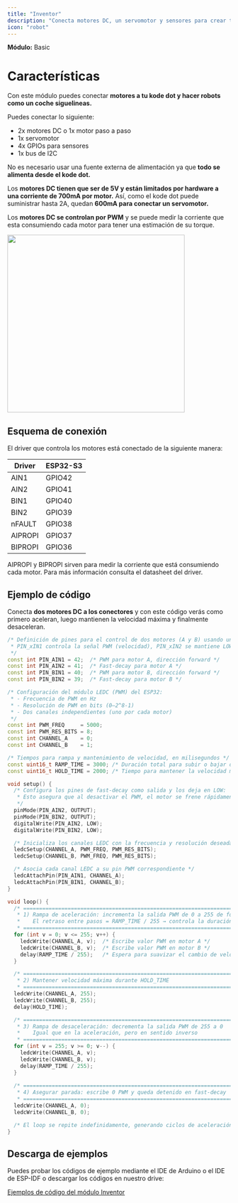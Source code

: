 ```yaml
---
title: "Inventor"
description: "Conecta motores DC, un servomotor y sensores para crear tu propio robot."
icon: "robot"
---
```


**Módulo:** Basic <Icon icon="seedling" iconType="solid" />

# Características
Con este módulo puedes conectar **motores a tu kode dot y hacer robots como un coche siguelineas.** 

Puedes conectar lo siguiente:

- 2x motores DC o 1x motor paso a paso
- 1x servomotor
- 4x GPIOs para sensores
- 1x bus de I2C

No es necesario usar una fuente externa de alimentación ya que **todo se alimenta desde el kode dot.**

Los **motores DC tienen que ser de 5V y están limitados por hardware a una corriente de 700mA por motor.** Así, como el kode dot puede suministrar hasta 2A, quedan **600mA para conectar un servomotor.**

Los **motores DC se controlan por PWM** y se puede medir la corriente que esta consumiendo cada motor para tener una estimación de su torque.

<Frame>
  <img width="400" src="/images/external-modules/inventor.png" />
</Frame>

## Esquema de conexión
El driver que controla los motores está conectado de la siguiente manera:

| Driver  | ESP32-S3 |
| ------- | -------- |
| AIN1    | GPIO42   |
| AIN2    | GPIO41   |
| BIN1    | GPIO40   |
| BIN2    | GPIO39   |
| nFAULT  | GPIO38   |
| AIPROPI | GPIO37   |
| BIPROPI | GPIO36   |

<Tip> AIPROPI y BIPROPI sirven para medir la corriente que está consumiendo cada motor. Para más información consulta el datasheet del driver.</Tip>

## Ejemplo de código
Conecta **dos motores DC a los conectores** y con este código verás como primero aceleran, luego mantienen la velocidad máxima y finalmente desaceleran.
```cpp motors_test.ino lines icon="microchip"
/* Definición de pines para el control de dos motores (A y B) usando un puente H de fast-decay:
 * PIN_xIN1 controla la señal PWM (velocidad), PIN_xIN2 se mantiene LOW para modo fast-decay (frenado rápido)
 */
const int PIN_AIN1 = 42;  /* PWM para motor A, dirección forward */
const int PIN_AIN2 = 41;  /* Fast-decay para motor A */
const int PIN_BIN1 = 40;  /* PWM para motor B, dirección forward */
const int PIN_BIN2 = 39;  /* Fast-decay para motor B */

/* Configuración del módulo LEDC (PWM) del ESP32:
 * - Frecuencia de PWM en Hz
 * - Resolución de PWM en bits (0–2^8-1)
 * - Dos canales independientes (uno por cada motor)
 */
const int PWM_FREQ     = 5000;
const int PWM_RES_BITS = 8;
const int CHANNEL_A    = 0;
const int CHANNEL_B    = 1;

/* Tiempos para rampa y mantenimiento de velocidad, en milisegundos */
const uint16_t RAMP_TIME = 3000; /* Duración total para subir o bajar de 0 a máximo (o viceversa) */
const uint16_t HOLD_TIME = 2000; /* Tiempo para mantener la velocidad máxima */

void setup() {
  /* Configura los pines de fast-decay como salida y los deja en LOW:
   * Esto asegura que al desactivar el PWM, el motor se frene rápidamente por cortocircuito de bobinas
   */
  pinMode(PIN_AIN2, OUTPUT);
  pinMode(PIN_BIN2, OUTPUT);
  digitalWrite(PIN_AIN2, LOW);
  digitalWrite(PIN_BIN2, LOW);

  /* Inicializa los canales LEDC con la frecuencia y resolución deseadas */
  ledcSetup(CHANNEL_A, PWM_FREQ, PWM_RES_BITS);
  ledcSetup(CHANNEL_B, PWM_FREQ, PWM_RES_BITS);

  /* Asocia cada canal LEDC a su pin PWM correspondiente */
  ledcAttachPin(PIN_AIN1, CHANNEL_A);
  ledcAttachPin(PIN_BIN1, CHANNEL_B);
}

void loop() {
  /* ========================================================================
   * 1) Rampa de aceleración: incrementa la salida PWM de 0 a 255 de forma lineal
   *    El retraso entre pasos = RAMP_TIME / 255 → controla la duración total de la rampa
   * ======================================================================== */
  for (int v = 0; v <= 255; v++) {
    ledcWrite(CHANNEL_A, v);  /* Escribe valor PWM en motor A */
    ledcWrite(CHANNEL_B, v);  /* Escribe valor PWM en motor B */
    delay(RAMP_TIME / 255);   /* Espera para suavizar el cambio de velocidad */
  }

  /* ========================================================================
   * 2) Mantener velocidad máxima durante HOLD_TIME
   * ======================================================================== */
  ledcWrite(CHANNEL_A, 255);
  ledcWrite(CHANNEL_B, 255);
  delay(HOLD_TIME);

  /* ========================================================================
   * 3) Rampa de desaceleración: decrementa la salida PWM de 255 a 0
   *    Igual que en la aceleración, pero en sentido inverso
   * ======================================================================== */
  for (int v = 255; v >= 0; v--) {
    ledcWrite(CHANNEL_A, v);
    ledcWrite(CHANNEL_B, v);
    delay(RAMP_TIME / 255);
  }
 
  /* ========================================================================
   * 4) Asegurar parada: escribe 0 PWM y queda detenido en fast-decay
   * ======================================================================== */
  ledcWrite(CHANNEL_A, 0);
  ledcWrite(CHANNEL_B, 0);

  /* El loop se repite indefinidamente, generando ciclos de aceleración y frenado */
}
```

## Descarga de ejemplos
Puedes probar los códigos de ejemplo mediante el IDE de Arduino o el IDE de ESP-IDF o descargar los códigos en nuestro drive:

[Ejemplos de código del módulo Inventor](https://drive.google.com/drive/folders/1wom3hU-bjWmbpT9DnZFzFtpL3cr-7Qzg)
